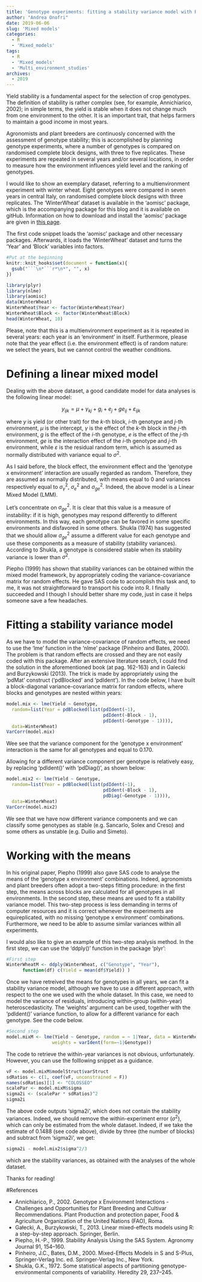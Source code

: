 ```yaml
---
title: 'Genotype experiments: fitting a stability variance model with R'
author: "Andrea Onofri"
date: 2019-06-06
slug: 'Mixed models'
categories:
  - R
  - 'Mixed_models'
tags:
  - R
  - 'Mixed_models'
  - 'Multi_environment_studies'
archives:
  - 2019
---
```


Yield stability is a fundamental aspect for the selection of crop genotypes. The definition of stability is rather complex (see, for example, Annichiarico, 2002); in simple terms, the yield is stable when it does not change much from one environment to the other. It is an important trait, that helps farmers to maintain a good income in most years.

Agronomists and plant breeders are continuosly concerned with the assessment of genotype stability; this is accomplished by planning genotype experiments, where a number of genotypes is compared on randomised complete block designs, with three to five replicates. These experiments are repeated in several years and/or several locations, in order to measure how the environment influences yield level and the ranking of genotypes. 

I would like to show an exemplary dataset, referring to a multienvironment experiment with winter wheat. Eight genotypes were compared in seven years in central Italy, on randomised complete block designs with three replicates. The 'WinterWheat' dataset is available in the 'aomisc' package, which is the accompanying package for this blog and it is available on gitHub. Information on how to download and install the 'aomisc' package are given in [this page](https://www.statforbiology.com/rpackages/).

The first code snippet loads the 'aomisc' package and other necessary packages. Afterwards, it loads the 'WinterWheat' dataset and turns the 'Year' and 'Block' variables into factors.

```r
#Put at the beginning
knitr::knit_hooks$set(document = function(x){ 
  gsub("```\n*```r*\n*", "", x) 
})
```


```r
library(plyr)
library(nlme)
library(aomisc)
data(WinterWheat)
WinterWheat$Year <- factor(WinterWheat$Year)
WinterWheat$Block <- factor(WinterWheat$Block)
head(WinterWheat, 10)
```
 
Please, note that this is a multienvironment experiment as it is repeated in several years: each year is an 'environment' in itself. Furthermore, please note that the year effect (i.e. the environment effect) is of random nature: we select the years, but we cannot control the weather conditions.

# Defining a linear mixed model

Dealing with the above dataset, a good candidate model for data analyses is the following linear model: 

$$y_{ijk} = \mu + \gamma_{kj} + g_i + e_j +  ge_{ij} + \varepsilon_{ijk}$$

where $y$ is yield (or other trait) for the $k$-th block, $i$-th genotype and $j$-th environment, $\mu$ is the intercept, $\gamma$ is the effect of the $k$-th block in the $j$-th environment, $g$ is the effect of the $i$-th genotype, $e$ is the effect of the $j$-th environment, $ge$ is the interaction effect of the $i$-th genotype and $j$-th environment, while $\varepsilon$ is the residual random term, which is assumed as normally distributed with variance equal to $\sigma^2$.

As I said before, the block effect, the environment effect and the 'genotype x environment' interaction are usually regarded as random. Therefore, they are assumed as normally distributed, with means equal to 0 and variances respectively equal to $\sigma^2_{\gamma}$, $\sigma^2_{e}$ and $\sigma^2_{ge}$. Indeed, the above model is a Linear Mixed Model (LMM).

Let's concentrate on $\sigma^2_{ge}$. It is clear that this value is a measure of instability: if it is high, genotypes may respond differently to different environments. In this way, each genotype can be favored in some specific environments and disfavored in some others. Shukla (1974) has suggested that we should allow $\sigma^2_{ge}$ assume a different value for each genotype and use these components as a measure of stability (stability variances).  According to Shukla, a genotype is considered stable when its stability variance is lower than $\sigma^2$.

Piepho (1999) has shown that stability variances can be obtained within the mixed model framework, by appropriately coding the variance-covariance matrix for random effects. He gave SAS code to accomplish this task and, to me, it was not straightforward to transport his code into R. I finally succeeded and I though I should better share my code, just in case it helps someone save a few headaches.


# Fitting a stability variance model

As we have to model the variance-covariance of random effects, we need to use the 'lme' function in the 'nlme' package (Pinheiro and Bates, 2000). The problem is that random effects are crossed and they are not easily coded with this package. After an extensive literature search, I could find the solution in the aforementioned book (at pag. 162-163) and in Galecki and Burzykowski (2013). The trick is made by appropriately using the 'pdMat' construct ('pdBlocked' and 'pdIdent'). In the code below, I have built a block-diagonal variance-covariance matrix for random effects, where blocks and genotypes are nested within years:

```r
model.mix <- lme(Yield ~ Genotype, 
  random=list(Year = pdBlocked(list(pdIdent(~1),
                                    pdIdent(~Block - 1),
                                    pdIdent(~Genotype - 1)))),
  data=WinterWheat)
VarCorr(model.mix)
```

Wee see that the variance component for the 'genotype x environment' interaction is the same for all genotypes and equal to 0.170.

Allowing for a different variance component per genotype is relatively easy, by replacing 'pdIdent()' with 'pdDiag()', as shown below:

```r
model.mix2 <- lme(Yield ~ Genotype, 
  random=list(Year = pdBlocked(list(pdIdent(~1),
                                    pdIdent(~Block - 1),
                                    pdDiag(~Genotype - 1)))),
  data=WinterWheat)
VarCorr(model.mix2)
```

We see that we have now different variance components and we can classify some genotypes as stable (e.g. Sancarlo, Solex and Creso) and some others as unstable (e.g. Duilio and Simeto).

# Working with the means

In his original paper, Piepho (1999) also gave SAS code to analyse the means of the 'genotype x environment' combinations. Indeed, agronomists and plant breeders often adopt a two-steps fitting procedure: in the first step, the means across blocks are calculated for all genotypes in all environments. In the second step, these means are used to fit a stability variance model. This two-step process is less demanding in terms of computer resources and it is correct whenever the experiments are equireplicated, with no missing 'genotype x environment' combinations. Furthermore, we need to be able to assume similar variances within all experiments.

I would also like to give an example of this two-step analysis method. In the first step, we can use the 'ddply()' function in the package 'plyr':

```r
#First step
WinterWheatM <- ddply(WinterWheat, c("Genotype", "Year"), 
      function(df) c(Yield = mean(df$Yield)) )
```

Once we have retreived the means for genotypes in all years, we can fit a stability variance model, although we have to use a different approach, with respect to the one we used with the whole dataset. In this case, we need to model the variance of residuals, introducing within-group (within-year) heteroscedasticity. The 'weights' argument can be used, together with the 'pdIdent()' variance function, to allow for a different variance for each genotype. See the code below.


```r
#Second step
model.mixM <- lme(Yield ~ Genotype, random = ~ 1|Year, data = WinterWheatM,
                 weights = varIdent(form=~1|Genotype))
```

The code to retrieve the within-year variances is not obvious, unfortunately. However, you can use the folllowing snippet as a guidance.

```r
vF <- model.mixM$modelStruct$varStruct
sdRatios <- c(1, coef(vF, unconstrained = F))
names(sdRatios)[1] <- "COLOSSEO"
scalePar <- model.mixM$sigma
sigma2i <- (scalePar * sdRatios)^2
sigma2i
```

The above code outputs 'sigma2i', which does not contain the stability variances. Indeed, we should remove the within-experiment error ($\sigma^2$), which can only be estimated from the whole dataset. Indeed, if we take the estimate of 0.1488 (see code above), divide by three (the number of blocks) and subtract from 'sigma2i', we get:

```r
sigma2i - model.mix2$sigma^2/3
```

which are the stability variances, as obtained with the analyses of the whole dataset.

Thanks for reading!

#References

- Annichiarico, P., 2002. Genotype x Environment Interactions - Challenges and Opportunities for Plant Breeding and Cultivar Recommendations. Plant Production and protection paper, Food & Agriculture Organization of the United Nations (FAO), Roma.
- Gałecki, A., Burzykowski, T., 2013. Linear mixed-effects models using R: a step-by-step approach. Springer, Berlin.
- Piepho, H.-P., 1999. Stability Analysis Using the SAS System. Agronomy Journal 91, 154–160.
- Pinheiro, J.C., Bates, D.M., 2000. Mixed-Effects Models in S and S-Plus, Springer-Verlag Inc. ed. Springer-Verlag Inc., New York.
- Shukla, G.K., 1972. Some statistical aspects of partitioning genotype-environmental components of variability. Heredity 29, 237–245.




